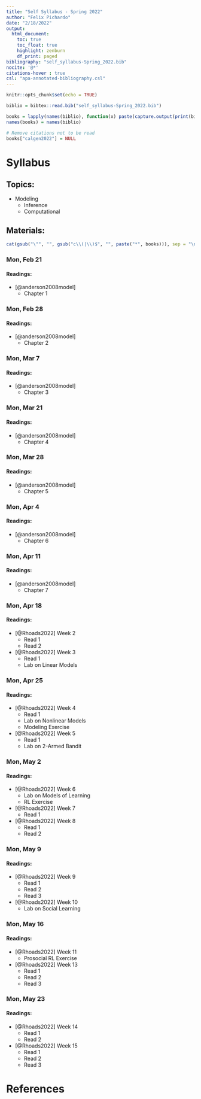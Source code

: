 ```yaml
---
title: "Self Syllabus - Spring 2022"
author: "Felix Pichardo"
date: "2/18/2022"
output: 
  html_document:
    toc: true
    toc_float: true
    highlight: zenburn
    df_print: paged
bibliography: "self_syllabus-Spring_2022.bib"
nocite: '@*'
citations-hover	: true
csl: "apa-annotated-bibliography.csl"
---
```


```r
knitr::opts_chunk$set(echo = TRUE)

biblio = bibtex::read.bib("self_syllabus-Spring_2022.bib")

books = lapply(names(biblio), function(x) paste(capture.output(print(biblio[x])), collapse = " "))
names(books) = names(biblio)

# Remove citations not to be read
books["calgen2022"] = NULL
```

# Syllabus
## Topics:
* Modeling
  + Inference
  + Computational

## Materials:
```r
cat(gsub("\"", "", gsub("c\\(|\\)$", "", paste("*", books))), sep = "\n\n")
```


### Mon, Feb 21
#### Readings:
* [@anderson2008model]
  + Chapter 1


### Mon, Feb 28
#### Readings:
* [@anderson2008model]
  + Chapter 2

### Mon, Mar 7
#### Readings:
* [@anderson2008model]
  + Chapter 3

### Mon, Mar 21
#### Readings:
* [@anderson2008model]
  + Chapter 4

### Mon, Mar 28
#### Readings:
* [@anderson2008model]
  + Chapter 5

### Mon, Apr 4
#### Readings:
* [@anderson2008model]
  + Chapter 6

### Mon, Apr 11
#### Readings:
* [@anderson2008model]
  + Chapter 7

### Mon, Apr 18
#### Readings:
* [@Rhoads2022] Week 2
  + Read 1
  + Read 2
* [@Rhoads2022] Week 3
  + Read 1
  + Lab on Linear Models

### Mon, Apr 25
#### Readings:
* [@Rhoads2022] Week 4
  + Read 1
  + Lab on Nonlinear Models
  + Modeling Exercise
* [@Rhoads2022] Week 5
  + Read 1
  + Lab on 2-Armed Bandit

### Mon, May 2
#### Readings:
* [@Rhoads2022] Week 6
  + Lab on Models of Learning
  + RL Exercise
* [@Rhoads2022] Week 7
  + Read 1
* [@Rhoads2022] Week 8
  + Read 1
  + Read 2

### Mon, May 9
#### Readings:
* [@Rhoads2022] Week 9
  + Read 1
  + Read 2
  + Read 3
* [@Rhoads2022] Week 10
  + Lab on Social Learning

### Mon, May 16
#### Readings:
* [@Rhoads2022] Week 11
   + Prosocial RL Exercise
* [@Rhoads2022] Week 13
  + Read 1
  + Read 2
  + Read 3

### Mon, May 23
#### Readings:
* [@Rhoads2022] Week 14
  + Read 1
  + Read 2
* [@Rhoads2022] Week 15
  + Read 1
  + Read 2
  + Read 3

# References